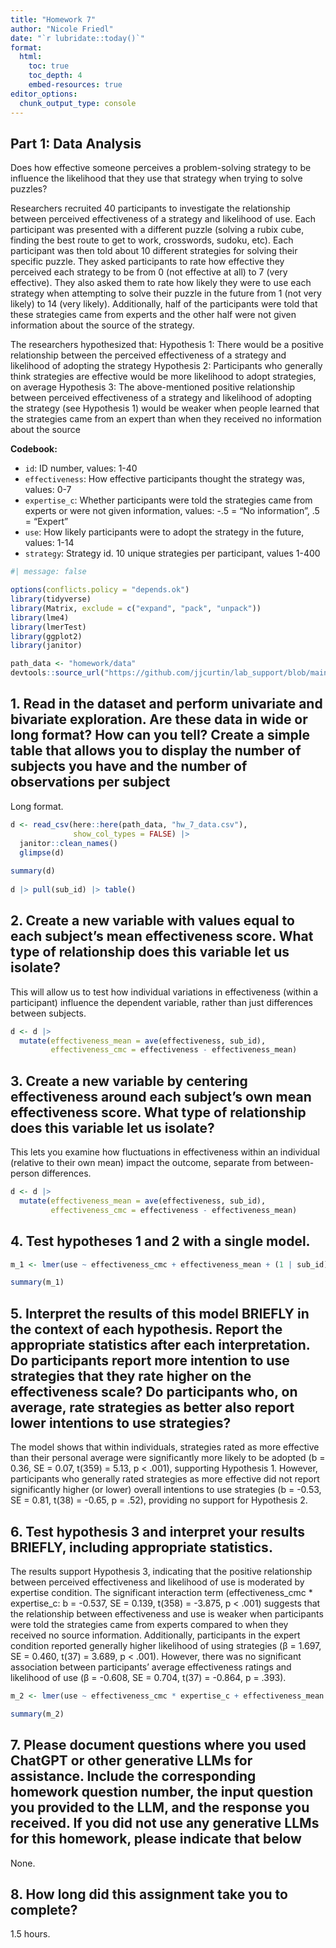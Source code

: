 ```yaml
---
title: "Homework 7" 
author: "Nicole Friedl" 
date: "`r lubridate::today()`"
format: 
  html:
    toc: true 
    toc_depth: 4
    embed-resources: true
editor_options: 
  chunk_output_type: console
---
```


## Part 1: Data Analysis

Does how effective someone perceives a problem-solving strategy to be influence the likelihood
that they use that strategy when trying to solve puzzles?

Researchers recruited 40 participants to investigate the relationship between perceived
effectiveness of a strategy and likelihood of use. Each participant was presented with a different
puzzle (solving a rubix cube, finding the best route to get to work, crosswords, sudoku, etc).
Each participant was then told about 10 different strategies for solving their specific puzzle.
They asked participants to rate how effective they perceived each strategy to be from 0 (not
effective at all) to 7 (very effective). They also asked them to rate how likely they were to use
each strategy when attempting to solve their puzzle in the future from 1 (not very likely) to 14
(very likely). Additionally, half of the participants were told that these strategies came from
experts and the other half were not given information about the source of the strategy.

The researchers hypothesized that:
Hypothesis 1: There would be a positive relationship between the perceived effectiveness of a
strategy and likelihood of adopting the strategy
Hypothesis 2: Participants who generally think strategies are effective would be more likelihood
to adopt strategies, on average
Hypothesis 3: The above-mentioned positive relationship between perceived effectiveness of a
strategy and likelihood of adopting the strategy (see Hypothesis 1) would be weaker when people
learned that the strategies came from an expert than when they received no information about the
source

**Codebook:**   

- `id`: ID number, values: 1-40
- `effectiveness`: How effective participants thought the strategy was, values: 0-7
- `expertise_c`: Whether participants were told the strategies came from experts or were not given information, values: -.5 = "No information", .5 = "Expert"
- `use`: How likely participants were to adopt the strategy in the future, values: 1-14
- `strategy`: Strategy id. 10 unique strategies per participant, values 1-400

```r
#| message: false

options(conflicts.policy = "depends.ok") 
library(tidyverse)
library(Matrix, exclude = c("expand", "pack", "unpack"))
library(lme4)
library(lmerTest)
library(ggplot2)
library(janitor)

path_data <- "homework/data"
devtools::source_url("https://github.com/jjcurtin/lab_support/blob/main/case_analysis.R?raw=true") 
```

## 1. Read in the dataset and perform univariate and bivariate exploration. Are these data in wide or long format? How can you tell? Create a simple table that allows you to display the number of subjects you have and the number of observations per subject

Long format. 
```r
d <- read_csv(here::here(path_data, "hw_7_data.csv"),
              show_col_types = FALSE) |>
  janitor::clean_names()
  glimpse(d)
  
summary(d)
  
d |> pull(sub_id) |> table()
```


## 2. Create a new variable with values equal to each subject’s mean effectiveness score. What type of relationship does this variable let us isolate?

This will allow us to test how individual variations in effectiveness (within a participant) influence the dependent variable, rather than just differences between subjects.
```r
d <- d |> 
  mutate(effectiveness_mean = ave(effectiveness, sub_id),  
         effectiveness_cmc = effectiveness - effectiveness_mean)  
```

## 3. Create a new variable by centering effectiveness around each subject’s own mean effectiveness score. What type of relationship does this variable let us isolate?

This lets you examine how fluctuations in effectiveness within an individual (relative to their own mean) impact the outcome, separate from between-person differences.
```r
d <- d |> 
  mutate(effectiveness_mean = ave(effectiveness, sub_id),
         effectiveness_cmc = effectiveness - effectiveness_mean)
```


## 4.	Test hypotheses 1 and 2 with a single model.
```r
m_1 <- lmer(use ~ effectiveness_cmc + effectiveness_mean + (1 | sub_id), data = d)

summary(m_1)
```

## 5. Interpret the results of this model BRIEFLY in the context of each hypothesis. Report the appropriate statistics after each interpretation. Do participants report more intention to use strategies that they rate higher on the effectiveness scale? Do participants who, on average, rate strategies as better also report lower intentions to use strategies?

The model shows that within individuals, strategies rated as more effective than their personal average were significantly more likely to be adopted (b = 0.36, SE = 0.07, t(359) = 5.13, p < .001), supporting Hypothesis 1. However, participants who generally rated strategies as more effective did not report significantly higher (or lower) overall intentions to use strategies (b = -0.53, SE = 0.81, t(38) = -0.65, p = .52), providing no support for Hypothesis 2.

## 6.	Test hypothesis 3 and interpret your results BRIEFLY, including appropriate statistics. 

The results support Hypothesis 3, indicating that the positive relationship between perceived effectiveness and likelihood of use is moderated by expertise condition. The significant interaction term (effectiveness_cmc * expertise_c: b = -0.537, SE = 0.139, t(358) = -3.875, p < .001) suggests that the relationship between effectiveness and use is weaker when participants were told the strategies came from experts compared to when they received no source information. Additionally, participants in the expert condition reported generally higher likelihood of using strategies (β = 1.697, SE = 0.460, t(37) = 3.689, p < .001). However, there was no significant association between participants’ average effectiveness ratings and likelihood of use (β = -0.608, SE = 0.704, t(37) = -0.864, p = .393).

```r
m_2 <- lmer(use ~ effectiveness_cmc * expertise_c + effectiveness_mean + (1 | sub_id), data = d)

summary(m_2)
```

## 7.	Please document questions where you used ChatGPT or other generative LLMs for assistance. Include the corresponding homework question number, the input question you provided to the LLM, and the response you received. If you did not use any generative LLMs for this homework, please indicate that below

None.

## 8. How long did this assignment take you to complete?

1.5 hours. 


